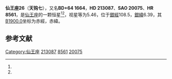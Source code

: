 {{Starbox begin
| name = 仙王座26
}}
{{Starbox observe
| epoch = [[J2000.0|J2000.0]]
| constell = [[仙王座|仙王座]]<ref name=SIMBAD>{{cite web
 | url=http://simbad.u-strasbg.fr/simbad/sim-id?Ident=HR+8561
 | title =Pulsating variable Star
 | publisher=Centre de Données astronomiques de Strasbourg
 | work=SIMBAD
 | accessdate=2012-07-13}}</ref><ref name=DATA>{{cite web
 | url=http://vizier.u-strasbg.fr/viz-bin/VizieR-5?-out.add=.&-source=5050&-corr=PK=HR&-out.max=9999&HR=8561
 | title=VizieR Detailed Page
 | accessdate=2012-07-13
 | archive-date=2016-03-05
 | archive-url=https://web.archive.org/web/20160305050245/http://vizier.u-strasbg.fr/viz-bin/VizieR-5?-out.add=.&-source=5050&-corr=PK=HR&-out.max=9999&HR=8561
 | dead-url=no
 }}</ref>
| 星官 = [[天钩|天钩]]
| ra = {{RA|22|27|5.3}}<ref name=SIMBAD /><ref name=DATA />
| dec = {{DEC|+65|7|56}}<ref name=SIMBAD /><ref name=DATA />
| appmag_v = 5.46<ref name=SIMBAD /><ref name=DATA />
}}
{{Starbox character
| class = B0.5Ibe:<ref name=SIMBAD /><ref name=DATA />
| b-v = 0.37<ref name=SIMBAD /><ref name=DATA />
| u-b = -0.59<ref name=SIMBAD /><ref name=DATA />
| r-i = <ref name=SIMBAD /><ref name=DATA />
| variable = 
}}
{{Starbox astrometry
| radial_v = -0.59
| prop_mo_ra = -15
| parallax = 
| p_error = 
}}
{{Starbox catalog
| names =BD+64 1664，[[SAO星表|SAO]] 20075，[[HD星表|HD]] 213087，[[HR星表|HR]] 8561}}
{{Starbox reference |Simbad=HR+8561}}
{{Starbox end}}

'''仙王座26'''（'''天钩七'''），又名'''BD+64 1664'''，'''HD 213087'''、'''SAO 20075'''、'''HR 8561'''，是[[仙王座|仙王座]]的一颗恒星<ref name=SIMBAD /><ref name=DATA />，视星等为5.46，位于[[銀道座標系|銀經]]108.5，[[銀道座標系|銀緯]]6.39，其[[B1900.0|B1900.0]]坐标为赤經{{RA|22|23|52.2}}，赤緯{{DEC|+64|6.39|20}}。

== 参考文献 ==
{{reflist}}

{{star-stub}}

{{仙王座恒星}}
{{星官|天钩|9|18}}
[[Category:仙王座|Category:仙王座]]
[[Category:HD和HDE天體|213087]]
[[Category:HR天體|8561]]
[[Category:SAO天體|20075]]